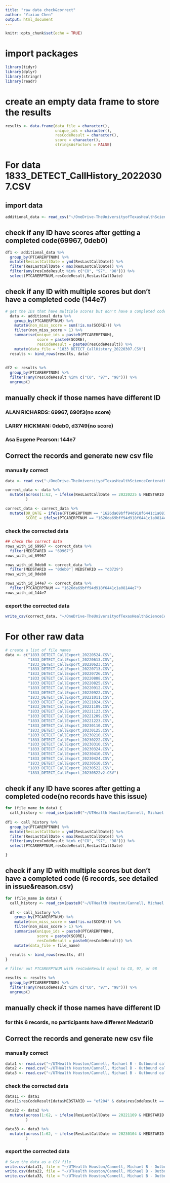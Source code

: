 ```yaml
---
title: "raw data check&correct"
author: "Yixiao Chen"
output: html_document
---
```


```r
knitr::opts_chunk$set(echo = TRUE)
```

# import packages

```r
library(tidyr)
library(dplyr)
library(stringr)
library(readr)
```

# create an empty data frame to store the results

```r
results <- data.frame(data_file = character(),
                      unique_ids = character(),
                      resCodeResult = character(),
                      score = character(),
                      stringsAsFactors = FALSE)
```

# For data 1833_DETECT_CallHistory_20220307.CSV
## import data

```r
additional_data <- read_csv("~/OneDrive-TheUniversityofTexasHealthScienceCenteratHouston (Archive)/DETECT/Preprocess MDAC Call Logs/data/1833_DETECT_CallHistory_20220307.CSV")
```


## check if any ID have scores after getting a completed code(69967, 0deb0)

```r
df1 <- additional_data %>%
  group_by(PTCARERPTNUM) %>%
  mutate(ResLastCallDate = ymd(ResLastCallDate)) %>%
  filter(ResLastCallDate < max(ResLastCallDate)) %>%
  filter(any(resCodeResult %in% c("CO", "97", "98"))) %>%
  select(PTCARERPTNUM,resCodeResult,ResLastCallDate)
```


## check if any ID with multiple scores but don't have a completed code (144e7)

```r
# get the IDs that have multiple scores but don't have a completed code
  data <- additional_data %>%
    group_by(PTCARERPTNUM) %>%
    mutate(non_miss_score = sum(!is.na(SCORE))) %>%
    filter(non_miss_score > 1) %>%
    summarise(unique_ids = paste0(PTCARERPTNUM),
              score = paste0(SCORE),
              resCodeResult = paste0(resCodeResult)) %>%
    mutate(data_file = "1833_DETECT_CallHistory_20220307.CSV")
  results <- bind_rows(results, data)
    
  
df2 <- results %>%
  group_by(PTCARERPTNUM) %>%
  filter(!any(resCodeResult %in% c("CO", "97", "98"))) %>%
  ungroup()
```

## manually check if those names have different ID 
### ALAN RICHARDS: 69967, 690f3(no score)
### LARRY HICKMAN: 0deb0, d3749(no score)
### Asa Eugene Pearson: 144e7

## Correct the records and generate new csv file
### manually correct 

```r
data <- read_csv("~/OneDrive-TheUniversityofTexasHealthScienceCenteratHouston (Archive)/DETECT/Preprocess MDAC Call Logs/data/1833_DETECT_CallHistory_20220307.CSV")

correct_data <- data %>%
  mutate(across(1:62, ~ ifelse(ResLastCallDate == 20220225 & MEDSTARID == "69967" | ResLastCallDate == 20220305 & MEDSTARID == "0deb0", NA, .))
         )

correct_data <- correct_data %>%
  mutate(OR_DATE = ifelse(PTCARERPTNUM == "1626da69bff94d918f6441c1a08144e7", 20211207, OR_DATE),# time is not same with the records on FM Pro system 
         SCORE = ifelse(PTCARERPTNUM == "1626da69bff94d918f6441c1a08144e7", 15, SCORE))# original cScore not correct 

```

### check the corrected data

```r
## check the correct data
rows_with_id_69967 <- correct_data %>%
  filter(MEDSTARID == "69967")
rows_with_id_69967

rows_with_id_0deb0 <- correct_data %>%
  filter(MEDSTARID == "0deb0"| MEDSTARID == "d3729")
rows_with_id_0deb0

rows_with_id_144e7 <- correct_data %>%
  filter(PTCARERPTNUM == "1626da69bff94d918f6441c1a08144e7")
rows_with_id_144e7
```

### export the corrected data

```r
write_csv(correct_data, "~/OneDrive-TheUniversityofTexasHealthScienceCenteratHouston (Archive)/DETECT/Preprocess MDAC Call Logs/data/correct_1833_DETECT_CallHistory_20220307.CSV")
```


# For other raw data

```r
# create a list of file names
data <- c("1833_DETECT_CallExport_20220524.CSV",
          "1833_DETECT_CallExport_20220613.CSV",
          "1833_DETECT_CallExport_20220623.CSV",
          "1833_DETECT_CallExport_20220713.CSV",
          "1833_DETECT_CallExport_20220726.CSV",
          "1833_DETECT_CallExport_20220808.CSV",
          "1833_DETECT_CallExport_20220825.CSV",
          "1833_DETECT_CallExport_20220912.CSV",
          "1833_DETECT_CallExport_20220922.CSV",
          "1833_DETECT_CallExport_20221011.CSV",
          "1833_DETECT_CallExport_20221024.CSV",
          "1833_DETECT_CallExport_20221109.CSV",
          "1833_DETECT_CallExport_20221123.CSV",
          "1833_DETECT_CallExport_20221209.CSV",
          "1833_DETECT_CallExport_20221223.CSV",
          "1833_DETECT_CallExport_20230110.CSV",
          "1833_DETECT_CallExport_20230125.CSV",
          "1833_DETECT_CallExport_20230210.CSV",
          "1833_DETECT_CallExport_20230222.CSV",
          "1833_DETECT_CallExport_20230310.CSV",
          "1833_DETECT_CallExport_20230324.CSV",
          "1833_DETECT_CallExport_20230410.CSV",
          "1833_DETECT_CallExport_20230424.CSV",
          "1833_DETECT_CallExport_20230510.CSV",
          "1833_DETECT_CallExport_20230522.CSV",
          "1833_DETECT_CallExport_20230522v2.CSV")
```


## check if any ID have scores after getting a completed code(no records have this issue)

```r
for (file_name in data) {
  call_history <- read_csv(paste0("~/UTHealth Houston/Cannell, Michael B - Outbound call logs/", file_name))
  
df1 <- call_history %>%
  group_by(PTCARERPTNUM) %>%
  mutate(ResLastCallDate = ymd(ResLastCallDate)) %>%
  filter(ResLastCallDate < max(ResLastCallDate)) %>%
  filter(any(resCodeResult %in% c("CO", "97", "98"))) %>%
  select(PTCARERPTNUM,resCodeResult,ResLastCallDate)

}
```


## check if any ID with multiple scores but don't have a completed code (6 records, see detailed in issue&reason.csv)

```r
for (file_name in data) {
  call_history <- read_csv(paste0("~/UTHealth Houston/Cannell, Michael B - Outbound call logs/", file_name))
  
  df <- call_history %>%
    group_by(PTCARERPTNUM) %>%
    mutate(non_miss_score = sum(!is.na(SCORE))) %>%
    filter(non_miss_score > 1) %>%
    summarise(unique_ids = paste0(PTCARERPTNUM),
              score = paste0(SCORE),
              resCodeResult = paste0(resCodeResult)) %>%
    mutate(data_file = file_name)
  
  results <- bind_rows(results, df)
}

# filter out PTCARERPTNUM with resCodeResult equal to CO, 97, or 98

results <- results %>%
  group_by(PTCARERPTNUM) %>%
  filter(!any(resCodeResult %in% c("CO", "97", "98"))) %>%
  ungroup()
```

## manually check if those names have different ID 
### for this 6 records, no participants have different MedstarID 


## Correct the records and generate new csv file
### manually correct

```r
data1 <- read.csv("~/UTHealth Houston/Cannell, Michael B - Outbound call logs/1833_DETECT_CallExport_20220922.CSV")
data2 <- read.csv("~/UTHealth Houston/Cannell, Michael B - Outbound call logs/1833_DETECT_CallExport_20221109.CSV")
data3 <- read.csv("~/UTHealth Houston/Cannell, Michael B - Outbound call logs/1833_DETECT_CallExport_20230110.CSV")
```


### check the corrected data

```r
data11 <- data1
data11$resCodeResult[data$MEDSTARID == "ef204" & data$resCodeResult == 71] <- 97

data22 <- data2 %>%
  mutate(across(1:62, ~ ifelse(ResLastCallDate == 20221109 & MEDSTARID == "bf5c8", NA, .))
         )

data33 <- data3 %>%
  mutate(across(1:62, ~ ifelse(ResLastCallDate == 20230104 & MEDSTARID == "65195", NA, .))
         )
```


### export the corrected data

```r
# Save the data as a CSV file
write.csv(data11, file = "~/UTHealth Houston/Cannell, Michael B - Outbound call logs/correct_1833_DETECT_CallExport_20220922.CSV", row.names = FALSE)
write.csv(data22, file = "~/UTHealth Houston/Cannell, Michael B - Outbound call logs/correct_1833_DETECT_CallExport_20221109.CSV", row.names = FALSE)
write.csv(data33, file = "~/UTHealth Houston/Cannell, Michael B - Outbound call logs/correct_1833_DETECT_CallExport_20230110.CSV", row.names = FALSE)
```